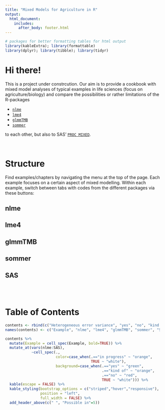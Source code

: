 ```yaml
---
title: "Mixed Models for Agriculture in R"
output: 
  html_document:
    includes:
      after_body: footer.html		
---
```


```r
# packages for better formatting tables for html output
library(kableExtra); library(formattable)
library(dplyr); library(tibble); library(tidyr)
```

# Hi there!

This is a project under constrcution. Our aim is to provide a cookbook with mixed model analyses of typical examples in life sciences (focus on agriculture/biology) and compare the possibilities or rather limitations of the R-packages

* [`nlme`](https://CRAN.R-project.org/package=nlme){target="_blank"}
* [`lme4`](https://CRAN.R-project.org/package=lme4){target="_blank"}
* [`glmmTMB`](https://CRAN.R-project.org/package=glmmTMB){target="_blank"}
* [`sommer`](https://CRAN.R-project.org/package=sommer){target="_blank"}

to each other, but also to SAS' [`PROC MIXED`](https://documentation.sas.com/?docsetId=statug&docsetTarget=statug_mixed_syntax.htm&docsetVersion=14.3&locale=en){target="_blank"}.

<br/>

# Structure {.tabset .tabset-fade .tabset-pills}
Find examples/chapters by navigating the menu at the top of the page. Each example focuses on a certain aspect of mixed modelling. Within each example, switch between tabs with codes from the different packages via these buttons:

## nlme
## lme4
## glmmTMB
## sommer
## SAS

  <br/><br/>  

# Table of Contents
```r
contents <- rbind(c("Heterogeneous error variance", "yes", "no", "kind of", "in progress", "in progress")) %>% data.frame
names(contents) <- c("Example", "nlme", "lme4", "glmmTMB", "sommer", "SAS")

contents %>% 
  mutate(Example = cell_spec(Example, bold=TRUE)) %>% 
  mutate_at(vars(nlme:SAS), 
            ~cell_spec(., 
                       color=case_when(.=="in progress" ~ "orange", 
                                       TRUE ~ "white"),
                       background=case_when(.=="yes" ~ "green",
                                            .=="kind of" ~ "orange",
                                            .=="no" ~ "red",
                                            TRUE ~ "white"))) %>%
  kable(escape = FALSE) %>% 
  kable_styling(bootstrap_options = c("striped","hover","responsive"),
                position = "left",
                full_width = FALSE) %>% 
  add_header_above(c(" ", "Possible in"=5))
```






